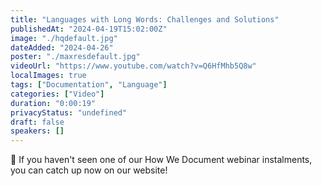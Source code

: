 ```yaml
---
title: "Languages with Long Words: Challenges and Solutions"
publishedAt: "2024-04-19T15:02:00Z"
image: "./hqdefault.jpg"
dateAdded: "2024-04-26"
poster: "./maxresdefault.jpg"
videoUrl: "https://www.youtube.com/watch?v=Q6HfMhb5Q8w"
localImages: true
tags: ["Documentation", "Language"]
categories: ["Video"]
duration: "0:00:19"
privacyStatus: "undefined"
draft: false
speakers: []
---
```

📣 If you haven't seen one of our How We Document webinar instalments, you can catch up now on our website!
